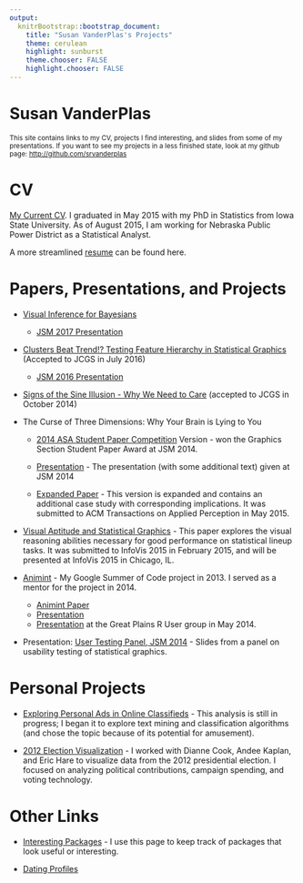 ```yaml
---
output:
  knitrBootstrap::bootstrap_document:
    title: "Susan VanderPlas's Projects"
    theme: cerulean
    highlight: sunburst
    theme.chooser: FALSE
    highlight.chooser: FALSE
---
```


<div class="jumbotron">
<h1> Susan VanderPlas </h1>
<small>
This site contains links to my CV, projects I find interesting, and slides from some of my presentations. If you want to see my projects in a less finished state, look at my github page: [http://github.com/srvanderplas](http://github.com/srvanderplas)
</small>
</div>

# CV
[My Current CV](CV/SusanVanderPlas-CV-2017.pdf). I graduated in May 2015 with my PhD in Statistics from Iowa State University. As of August 2015, I am working for Nebraska Public Power District as a Statistical Analyst.

A more streamlined [resume](CV/SusanVanderPlas-ResumeBusiness.pdf) can be found here.

# Papers, Presentations, and Projects

* [Visual Inference for Bayesians](https://github.com/heike/bayesian-vinference)
    * [JSM 2017 Presentation](https://srvanderplas.github.io/Presentations/JSM2017/BayesianLineup.html#/)

* [Clusters Beat Trend!? Testing Feature Hierarchy in Statistical Graphics](https://github.com/srvanderplas/FeatureHierarchy) (Accepted to JCGS in July 2016)
    * [JSM 2016 Presentation](https://srvanderplas.github.io/Presentations/JSM2016/HierarchyOfVisualFeatures.html#/)

* [Signs of the Sine Illusion - Why We Need to Care](https://raw.githubusercontent.com/heike/sine-illusion/master/Final%20Draft/SineIllusion.pdf) (accepted to JCGS in October 2014)

* The Curse of Three Dimensions: Why Your Brain is Lying to You
    * [2014 ASA Student Paper Competition](https://raw.githubusercontent.com/srvanderplas/LieFactorSine/master/GraphicsPaperCompetition/Full%20Paper%20Unblinded.pdf) Version - won the Graphics Section Student Paper Award at JSM 2014. 
    
    * [Presentation](https://srvanderplas.github.io/Presentations/JSM2014/WhyYourBrainIsLyingToYou/JSM2014.html) - The presentation (with some additional text) given at JSM 2014
    
    * [Expanded Paper](https://raw.githubusercontent.com/srvanderplas/LieFactorSine/master/AcmTransactions/PsychLieFactor.pdf) - This version is expanded and contains an additional case study with corresponding implications. It was submitted to ACM Transactions on Applied Perception in May 2015. 


* [Visual Aptitude and Statistical Graphics](https://github.com/srvanderplas/VisualAptitude/Paper/InfoVis2015Revision/TestingVisualAptitude.pdf) - This paper explores the visual reasoning abilities necessary for good performance on statistical lineup tasks. It was submitted to InfoVis 2015 in February 2015, and will be presented at InfoVis 2015 in Chicago, IL. 

* [Animint](https://github.com/tdhock/animint) - My Google Summer of Code project in 2013. I served as a mentor for the project in 2014. 
    * [Animint Paper](https://github.com/tdhock/animint-paper)
    * [Presentation](https://srvanderplas.github.io/Presentations/JSM2015/Animint.html)
    * [Presentation](https://srvanderplas.github.io/Presentations/RUserGroups - Animint/animint.html) at the Great Plains R User group in May 2014.
    

* Presentation: [User Testing Panel, JSM 2014](https://srvanderplas.github.io/Presentations/UserTestingJSM2014/UserTesting.html) - Slides from a panel on usability testing of statistical graphics.


# Personal Projects
* [Exploring Personal Ads in Online Classifieds](Projects/Classified/Analysis.html) - This analysis is still in progress; I began it to explore text mining and classification algorithms (and chose the topic because of its potential for amusement). 

* [2012 Election Visualization](https://dicook.github.io/election2012/index.html) - I worked with Dianne Cook, Andee Kaplan, and Eric Hare to visualize data from the 2012 presidential election. I focused on analyzing political contributions, campaign spending, and voting technology.

# Other Links

* [Interesting Packages](Rpackages.html) - I use this page to keep track of packages that look useful or interesting. 

* [Dating Profiles](DatingProfiles.html)
